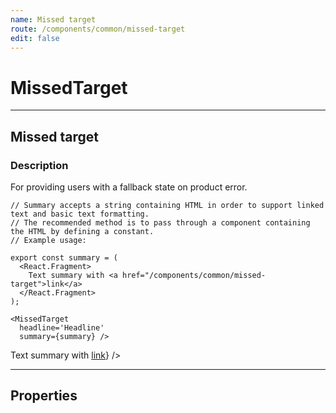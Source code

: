 ```yaml
---
name: Missed target
route: /components/common/missed-target
edit: false
---
```



# MissedTarget

<hr />

## Missed target
### Description
For providing users with a fallback state on product error.

```
// Summary accepts a string containing HTML in order to support linked text and basic text formatting.
// The recommended method is to pass through a component containing the HTML by defining a constant.
// Example usage:

export const summary = (
  <React.Fragment>
    Text summary with <a href="/components/common/missed-target">link</a>
  </React.Fragment>
);

<MissedTarget
  headline='Headline'
  summary={summary} />
```

<Playground>
  <MissedTarget
    headline='Headline'
    summary={<>Text summary with <a href="/components/common/missed-target">link</a></>} />
</Playground>

<hr />

## Properties
<Props of={MissedTarget} />
